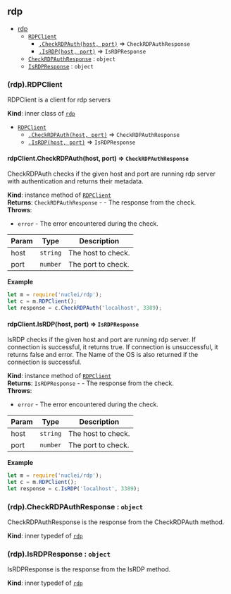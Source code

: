 <a name="module_rdp"></a>

## rdp

* [rdp](#module_rdp)
    * [`RDPClient`](#module_rdp..RDPClient)
        * [`.CheckRDPAuth(host, port)`](#module_rdp..RDPClient+CheckRDPAuth) ⇒ <code>CheckRDPAuthResponse</code>
        * [`.IsRDP(host, port)`](#module_rdp..RDPClient+IsRDP) ⇒ <code>IsRDPResponse</code>
    * [`CheckRDPAuthResponse`](#module_rdp..CheckRDPAuthResponse) : <code>object</code>
    * [`IsRDPResponse`](#module_rdp..IsRDPResponse) : <code>object</code>

<a name="module_rdp..RDPClient"></a>

### (rdp).RDPClient
RDPClient is a client for rdp servers

**Kind**: inner class of [<code>rdp</code>](#module_rdp)  

* [`RDPClient`](#module_rdp..RDPClient)
    * [`.CheckRDPAuth(host, port)`](#module_rdp..RDPClient+CheckRDPAuth) ⇒ <code>CheckRDPAuthResponse</code>
    * [`.IsRDP(host, port)`](#module_rdp..RDPClient+IsRDP) ⇒ <code>IsRDPResponse</code>

<a name="module_rdp..RDPClient+CheckRDPAuth"></a>

#### rdpClient.CheckRDPAuth(host, port) ⇒ <code>CheckRDPAuthResponse</code>
CheckRDPAuth checks if the given host and port are running rdp server with authentication and returns their metadata.

**Kind**: instance method of [<code>RDPClient</code>](#module_rdp..RDPClient)  
**Returns**: <code>CheckRDPAuthResponse</code> - - The response from the check.  
**Throws**:

- <code>error</code> - The error encountered during the check.


| Param | Type | Description |
| --- | --- | --- |
| host | <code>string</code> | The host to check. |
| port | <code>number</code> | The port to check. |

**Example**  
```js
let m = require('nuclei/rdp');
let c = m.RDPClient();
let response = c.CheckRDPAuth('localhost', 3389);
```
<a name="module_rdp..RDPClient+IsRDP"></a>

#### rdpClient.IsRDP(host, port) ⇒ <code>IsRDPResponse</code>
IsRDP checks if the given host and port are running rdp server. If connection is successful, it returns true. If connection is unsuccessful, it returns false and error. The Name of the OS is also returned if the connection is successful.

**Kind**: instance method of [<code>RDPClient</code>](#module_rdp..RDPClient)  
**Returns**: <code>IsRDPResponse</code> - - The response from the check.  
**Throws**:

- <code>error</code> - The error encountered during the check.


| Param | Type | Description |
| --- | --- | --- |
| host | <code>string</code> | The host to check. |
| port | <code>number</code> | The port to check. |

**Example**  
```js
let m = require('nuclei/rdp');
let c = m.RDPClient();
let response = c.IsRDP('localhost', 3389);
```
<a name="module_rdp..CheckRDPAuthResponse"></a>

### (rdp).CheckRDPAuthResponse : <code>object</code>
CheckRDPAuthResponse is the response from the CheckRDPAuth method.

**Kind**: inner typedef of [<code>rdp</code>](#module_rdp)  
<a name="module_rdp..IsRDPResponse"></a>

### (rdp).IsRDPResponse : <code>object</code>
IsRDPResponse is the response from the IsRDP method.

**Kind**: inner typedef of [<code>rdp</code>](#module_rdp)  
